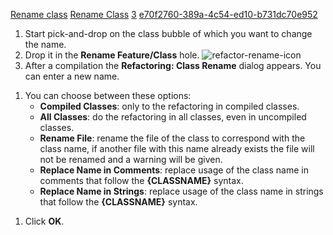 [[Property:title|Rename class]]
[[Property:link_title|Rename Class]]
[[Property:weight|3]]
[[Property:uuid|e70f2760-389a-4c54-ed10-b731dc70e952]]
# Start pick-and-drop on the class bubble of which you want to change the name.
# Drop it in the '''Rename Feature/Class''' hole.  [[Image:refactor-rename-icon]]  
# After a compilation the '''Refactoring: Class Rename''' dialog appears. You can enter a new name. 


# You can choose between these options: 
#*  '''Compiled Classes''': only to the refactoring in compiled classes. 
#*  '''All Classes''': do the refactoring in all classes, even in uncompiled classes. 
#*  '''Rename File''': rename the file of the class to correspond with the class name, if another file with this name already exists the file will not be renamed and a warning will be given. 
#*  '''Replace Name in Comments''': replace usage of the class name in comments that follow the '''{CLASSNAME}''' syntax. 
#*  '''Replace Name in Strings''': replace usage of the class name in strings that follow the '''{CLASSNAME}''' syntax. 

# Click '''OK'''. 




